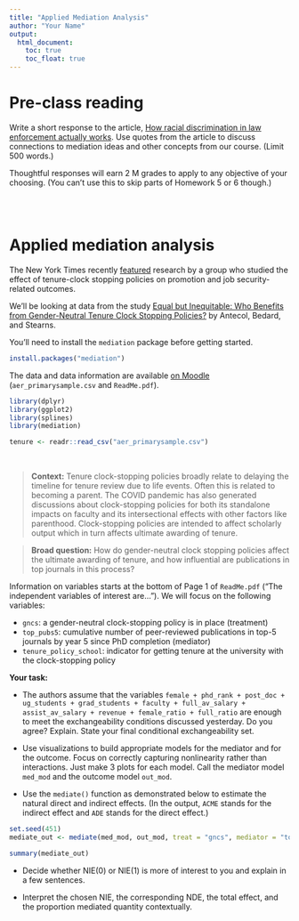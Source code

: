 ```yaml
---
title: "Applied Mediation Analysis"
author: "Your Name"
output: 
  html_document:
    toc: true
    toc_float: true
---
```


# Pre-class reading

Write a short response to the article, [How racial discrimination in law enforcement actually works](https://www.vox.com/2014/12/1/7311417/race-law-controls). Use quotes from the article to discuss connections to mediation ideas and other concepts from our course. (Limit 500 words.)

Thoughtful responses will earn 2 M grades to apply to any objective of your choosing. (You can't use this to skip parts of Homework 5 or 6 though.)


<br><br>


# Applied mediation analysis

The New York Times recently [featured](https://www.nytimes.com/2020/09/29/business/economy/pandemic-women-tenure.html) research by a group who studied the effect of tenure-clock stopping policies on promotion and job security-related outcomes.

We'll be looking at data from the study [Equal but Inequitable: Who Benefits from Gender-Neutral Tenure Clock Stopping Policies?](https://www.aeaweb.org/articles?id=10.1257/aer.20160613) by Antecol, Bedard, and Stearns.

You'll need to install the `mediation` package before getting started.

```r
install.packages("mediation")
```

The data and data information are available [on Moodle](https://moodle.macalester.edu/mod/folder/view.php?id=36923) (`aer_primarysample.csv` and `ReadMe.pdf`).

```r
library(dplyr)
library(ggplot2)
library(splines)
library(mediation)

tenure <- readr::read_csv("aer_primarysample.csv")
```

<br>


> **Context:** Tenure clock-stopping policies broadly relate to delaying the timeline for tenure review due to life events. Often this is related to becoming a parent. The COVID pandemic has also generated discussions about clock-stopping policies for both its standalone impacts on faculty and its intersectional effects with other factors like parenthood. Clock-stopping policies are intended to affect scholarly output which in turn affects ultimate awarding of tenure.

> **Broad question:** How do gender-neutral clock stopping policies affect the ultimate awarding of tenure, and how influential are publications in top journals in this process?

Information on variables starts at the bottom of Page 1 of `ReadMe.pdf` ("The independent variables of interest are..."). We will focus on the following variables:

- `gncs`: a gender-neutral clock-stopping policy is in place (treatment)
- `top_pubs5`: cumulative number of peer-reviewed publications in top-5 journals by year 5 since PhD completion (mediator)
- `tenure_policy_school`: indicator for getting tenure at the university with the clock-stopping policy


**Your task:**

- The authors assume that the variables `female + phd_rank + post_doc + ug_students + grad_students + faculty + full_av_salary + assist_av_salary + revenue + female_ratio + full_ratio` are enough to meet the exchangeability conditions discussed yesterday. Do you agree? Explain. State your final conditional exchangeability set.

- Use visualizations to build appropriate models for the mediator and for the outcome. Focus on correctly capturing nonlinearity rather than interactions. Just make 3 plots for each model. Call the mediator model `med_mod` and the outcome model `out_mod`.

- Use the `mediate()` function as demonstrated below to estimate the natural direct and indirect effects. (In the output, `ACME` stands for the indirect effect and `ADE` stands for the direct effect.)

```r
set.seed(451)
mediate_out <- mediate(med_mod, out_mod, treat = "gncs", mediator = "top_pubs5", robustSE = TRUE, sims = 1000)

summary(mediate_out)
```

- Decide whether NIE(0) or NIE(1) is more of interest to you and explain in a few sentences.

- Interpret the chosen NIE, the corresponding NDE, the total effect, and the proportion mediated quantity contextually.

